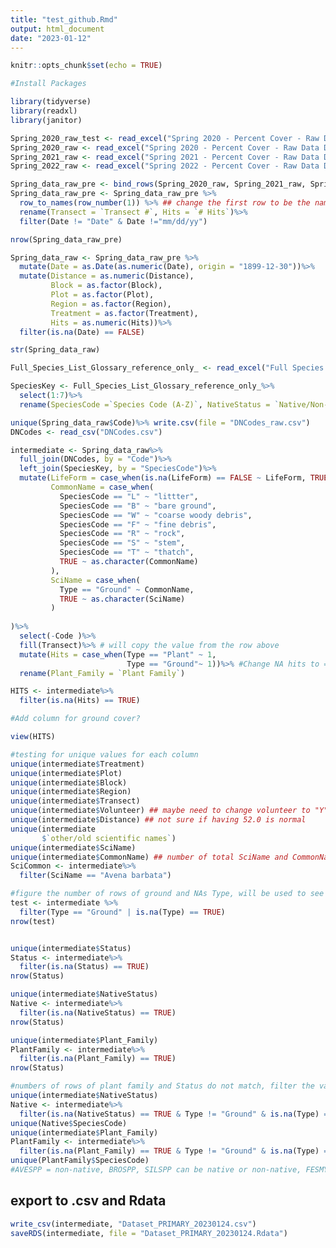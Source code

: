 ```yaml
---
title: "test_github.Rmd"
output: html_document
date: "2023-01-12"
---
```


```r
knitr::opts_chunk$set(echo = TRUE)
```

```r

#Install Packages

library(tidyverse)
library(readxl)
library(janitor)
```

```r
Spring_2020_raw_test <- read_excel("Spring 2020 - Percent Cover - Raw Data DNET.xlsx", sheet = "Sheet1", col_names = TRUE)
Spring_2020_raw <- read_excel("Spring 2020 - Percent Cover - Raw Data DNET.xlsx", sheet = "Sheet1", col_names = FALSE) 
Spring_2021_raw <- read_excel("Spring 2021 - Percent Cover - Raw Data DNET.xlsx", sheet = "Sheet1", col_names = FALSE)
Spring_2022_raw <- read_excel("Spring 2022 - Percent Cover - Raw Data DNET.xlsx", sheet = "Sheet1", col_names = FALSE)

```


```r
Spring_data_raw_pre <- bind_rows(Spring_2020_raw, Spring_2021_raw, Spring_2022_raw)
Spring_data_raw_pre <- Spring_data_raw_pre %>% 
  row_to_names(row_number(1)) %>% ## change the first row to be the name of the column
  rename(Transect = `Transect #`, Hits = `# Hits`)%>%
  filter(Date != "Date" & Date !="mm/dd/yy")

nrow(Spring_data_raw_pre)
```


```r
Spring_data_raw <- Spring_data_raw_pre %>%
  mutate(Date = as.Date(as.numeric(Date), origin = "1899-12-30"))%>%
  mutate(Distance = as.numeric(Distance), 
         Block = as.factor(Block), 
         Plot = as.factor(Plot), 
         Region = as.factor(Region), 
         Treatment = as.factor(Treatment), 
         Hits = as.numeric(Hits))%>%
  filter(is.na(Date) == FALSE)

str(Spring_data_raw)
```


```r
Full_Species_List_Glossary_reference_only_ <- read_excel("Full Species List Glossary (reference only).xlsx")

SpeciesKey <- Full_Species_List_Glossary_reference_only_%>%
  select(1:7)%>%
  rename(SpeciesCode =`Species Code (A-Z)`, NativeStatus = `Native/Non-Native`, CommonName = `Common Name`, SciName = `Full Scientific Name (Genus species)`)

unique(Spring_data_raw$Code)%>% write.csv(file = "DNCodes_raw.csv")
DNCodes <- read_csv("DNCodes.csv")


```


```r
intermediate <- Spring_data_raw%>%
  full_join(DNCodes, by = "Code")%>%
  left_join(SpeciesKey, by = "SpeciesCode")%>%
  mutate(LifeForm = case_when(is.na(LifeForm) == FALSE ~ LifeForm, TRUE ~ as.character(Lifeform)),
         CommonName = case_when(
           SpeciesCode == "L" ~ "littter",
           SpeciesCode == "B" ~ "bare ground",
           SpeciesCode == "W" ~ "coarse woody debris",
           SpeciesCode == "F" ~ "fine debris",
           SpeciesCode == "R" ~ "rock",
           SpeciesCode == "S" ~ "stem",
           SpeciesCode == "T" ~ "thatch",
           TRUE ~ as.character(CommonName)
         ),
         SciName = case_when(
           Type == "Ground" ~ CommonName,
           TRUE ~ as.character(SciName)
         )
           
)%>%
  select(-Code )%>%
  fill(Transect)%>% # will copy the value from the row above 
  mutate(Hits = case_when(Type == "Plant" ~ 1,
                          Type == "Ground"~ 1))%>% #Change NA hits to = 1 hit when type = plant, ground = 0/NA
  rename(Plant_Family = `Plant Family`)

HITS <- intermediate%>%
  filter(is.na(Hits) == TRUE)

#Add column for ground cover?

view(HITS)

#testing for unique values for each column
unique(intermediate$Treatment)
unique(intermediate$Plot)
unique(intermediate$Block)
unique(intermediate$Region)
unique(intermediate$Transect)
unique(intermediate$Volunteer) ## maybe need to change volunteer to "Y" and NA to "N" ?
unique(intermediate$Distance) ## not sure if having 52.0 is normal
unique(intermediate
       $`other/old scientific names`)
unique(intermediate$SciName)
unique(intermediate$CommonName) ## number of total SciName and CommonName are not matching: Avena fatua and Avena barbata are both wild oat. Maybe need to differentiate in the common name?
SciCommon <- intermediate%>%
  filter(SciName == "Avena barbata")

#figure the number of rows of ground and NAs Type, will be used to see if all the NAs in status, native status, and Plant_Family matches (Asumming all Plant Type data will not have these columns missing)
test <- intermediate %>%
  filter(Type == "Ground" | is.na(Type) == TRUE)
nrow(test)


unique(intermediate$Status)
Status <- intermediate%>%
  filter(is.na(Status) == TRUE)
nrow(Status)

unique(intermediate$NativeStatus)
Native <- intermediate%>%
  filter(is.na(NativeStatus) == TRUE)
nrow(Status)

unique(intermediate$Plant_Family)
PlantFamily <- intermediate%>%
  filter(is.na(Plant_Family) == TRUE)
nrow(Status)

#numbers of rows of plant family and Status do not match, filter the value out to see what plant species is missing information
unique(intermediate$NativeStatus)
Native <- intermediate%>%
  filter(is.na(NativeStatus) == TRUE & Type != "Ground" & is.na(Type) == FALSE) 
unique(Native$SpeciesCode)
unique(intermediate$Plant_Family)
PlantFamily <- intermediate%>%
  filter(is.na(Plant_Family) == TRUE & Type != "Ground" & is.na(Type) == FALSE)
unique(PlantFamily$SpeciesCode)
#AVESPP = non-native, BROSPP, SILSPP can be native or non-native, FESMYE = FESMYU, EROSPP = non-native, CONBON, PHAMIN =  not found in the full species list, need to check the species

```
## export to .csv and Rdata
```r
write_csv(intermediate, "Dataset_PRIMARY_20230124.csv")
saveRDS(intermediate, file = "Dataset_PRIMARY_20230124.Rdata")
```

